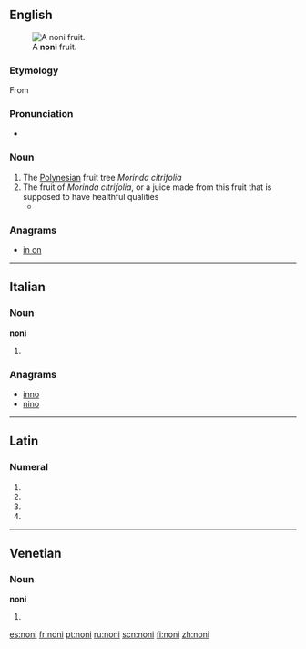 ==English==
[[File:Morinda_citrifolia_Fruit.jpg|thumb|A '''noni''' fruit.]]

===Etymology===

From {{etyl|haw}} {{term|lang=haw|noni}}

===Pronunciation===
* {{IPA|ˈnoʊni}} {{a|US}}

===Noun===
{{en-noun|s|-}}

# The [[Polynesia]]n fruit tree ''Morinda citrifolia''
# The fruit of ''Morinda citrifolia'', or a juice made from this fruit that is supposed to have healthful qualities
#* {{quote-news|year=2009|date=August 20|author=The You Docs|title=Are antioxidants worth the cash?|work=Toronto Star|url=http://www.thestar.com/living/article/682895
|passage=I'm wondering if the claims you hear about the so-called miracle antioxidants – including goji, açai and '''noni''' – are true. }}

===Anagrams===
* [[in on#English|in on]]

----

==Italian==

===Noun===
'''noni''' {{m}}

# {{plural of|[[nono]]|lang=it}}

===Anagrams===
* [[inno#Italian|inno]]
* [[nino#Italian|nino]]

----

==Latin==

===Numeral===
{{la-num-form|nonī}}

# {{inflection of|nonus|nonus|nom|m|p|lang=la}}
# {{inflection of|nonus|nonus|gen|m|s|lang=la}}
# {{inflection of|nonus|nonus|gen|n|s|lang=la}}
# {{inflection of|nonus|nonus|voc|m|p|lang=la}}
{{count page|[[Wiktionary:Page count]]}}

----

==Venetian==

===Noun===
'''noni''' {{m}}

# {{plural of|[[nono]]|lang=vec}}

[[es:noni]]
[[fr:noni]]
[[pt:noni]]
[[ru:noni]]
[[scn:noni]]
[[fi:noni]]
[[zh:noni]]